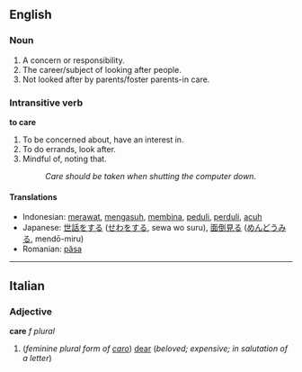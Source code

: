 ==English==


===Noun===

#A concern or responsibility.
#The career/subject of looking after people.
#Not looked after by parents/foster parents-in care.

=== Intransitive verb ===
'''to care'''

#To be concerned about, have an interest in.
#To do errands, look after.
#Mindful of, noting that.
#:''Care should be taken when shutting the computer down.''

==== Translations ====
*Indonesian: [[rawat|merawat]], [[asuh|mengasuh]], [[bina|membina]], [[peduli]], [[perduli]], [[acuh]]
*Japanese: [[世話]]をする ([[せわ]]をする, sewa wo suru), [[面倒見る]] ([[めんどうみる]], mendō-miru)
*Romanian: [[păsa]]

----
==Italian==
===Adjective===
'''care''' ''f plural''

#(''feminine plural form of [[caro]]'') [[dear]] (''beloved; expensive; in salutation of a letter'')